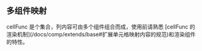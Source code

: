 
## 多组件映射

<ExpandDemoWrapper rawStr={raw}>
  <TableDemos.Properties.table.Properties.columns.Properties.cellFunc.Properties.component.MultiComponent />
  <DescribeDemoWrapper>
    cellFunc 是个集合，列内容可由多个组件组合而成，使用前请熟悉 [cellFunc 的渲染机制](/docs/comp/extends/base#扩展单元格映射内容的规范)和渲染组件的特性。

  </DescribeDemoWrapper>
</ExpandDemoWrapper>
